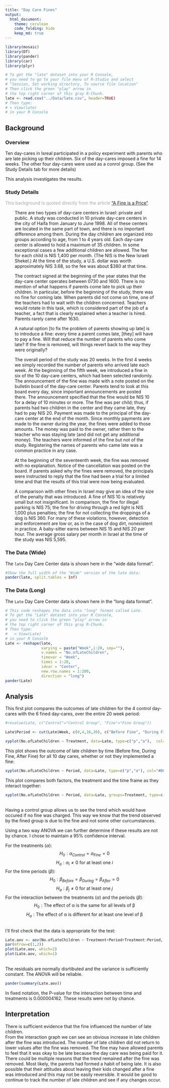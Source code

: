 ```yaml
---
title: "Day Care Fines"
output: 
  html_document:
    theme: cerulean
    code_folding: hide
    keep_md: true
---
```


<script type="text/javascript">
 function showhide(id) {
    var e = document.getElementById(id);
    e.style.display = (e.style.display == 'block') ? 'none' : 'block';
 }
</script>

```r
library(mosaic)
library(DT)
library(pander)
library(car)
library(plyr)

# To get the "late" dataset into your R Console, 
# you need to go to your file menu of R-Studio and select
# "Session, Set working directory, To source file location"
# Then click the green "play" arrow in 
# the top right corner of this gray R-Chunk. 
late <- read.csv("../Data/late.csv", header=TRUE)
# Then type:
# > View(late)
# in your R Console
```






## Background {.tabset .tabset-fade}

### Overview
<!-- Be sure to add your own background here before beginning the Analysis. -->

Ten day-cares in Isreal participated in a policy experiment with parents who are late picking up their children. Six of the day-cares imposed a fine for 14 weeks. The other four day-cares were used as a conrol group. (See the Study Details tab for more details)

This analysis investigates the results.

<!--End your background before here.-->
<!--Click the little black arrow to 
the left to expand/hide these next sections.-->
### Study Details

<div style="color:#a8a8a8;">
This background is quoted directly from the article ["A Fine is a Price"](http://rady.ucsd.edu/faculty/directory/gneezy/pub/docs/fine.pdf). 
</div>

<div style="padding-left:30px; padding-right:30px;">

There are two types of day-care centers in Israel: private and public. A study was conducted in 10 private day-care centers in the city of Haifa from January to June 1998. All of these centers are located in the same part of town, and there is no important difference among them. During the day children are organized into groups according to age, from 1 to 4 years old. Each day-care center is allowed to hold a maximum of 35 children. In some exceptional cases a few additional children are allowed. The fee for each child is NIS 1,400 per month. (The NIS is the New Israeli Shekel.) At the time of the study, a U.S. dollar was worth approximately NIS 3.68, so the fee was about $380 at that time. 

The contract signed at the beginning of the year states that the day-care
center operates between 0730 and 1600. There is no mention of what happens if parents come late to pick up their children. In particular, before the beginning of the study, there was no fine for coming late. When parents did not come on time, one of the teachers had to wait with the children concerned. Teachers would rotate in this task, which is considered part of the job of a teacher, a fact that is clearly explained when a teacher is hired. Parents rarely came after 1630. 

A natural option [to fix the problem of parents showing up late] is to introduce a fine: every time a parent comes late, [they] will have to pay a fine. Will that reduce the number of parents who come late? If the fine is removed, will things revert back to the way they were originally?

The overall period of the study was 20 weeks. In the first 4 weeks we
simply recorded the number of parents who arrived late each week. At the
beginning of the fifth week, we introduced a fine in six of the 10 day-care centers, which had been selected randomly. The announcement of the fine was made with a note posted on the bulletin board of the day-care center. Parents tend to look at this board every day, since important announcements are posted there. The announcement specified that the fine would be NIS 10 for a delay of 10 minutes or more. The fine was per child; thus, if parents had two children in the center and they came late, they had to pay NIS 20. Payment was made to the principal of the day-care center at the end of the month. Since monthly payments are made to the owner during the year, the fines were added to those amounts. The money was paid to the owner, rather then to the teacher who was staying late (and did not get any additional money). The teachers were informed of the fine but not of the study. Registering the names of parents who came late was a common practice in any case.

At the beginning of the seventeenth week, the fine was removed with no explanation. Notice of the cancellation was posted on the board. If parents asked why the fines were removed, the principals were instructed to reply that the fine had been a trial for a limited time and that the results of this trial were now being evaluated.

A comparison with other fines in Israel may give an idea of the size of
the penalty that was introduced. A fine of NIS 10 is relatively small but not insignificant. In comparison, the fine for illegal parking is NIS 75; the fine for driving through a red light is NIS 1,000 plus penalties; the fine for not collecting the droppings of a dog is NIS 360. For many of these violations, however, detection and enforcement are low or, as in the case of dog dirt, nonexistent in practice. A baby-sitter earns between NIS 15 and NIS 20 per hour. The average gross salary per month in Israel at the time of the study was NIS 5,595.

</div>


### The Data (Wide)


The `late` Day Care Center data is shown here in the "wide data format". 

```r
#Show the full width of the "Wide" version of the late data:
pander(late, split.tables = Inf)
```


### The Data (Long)

The `Late` Day Care Center data is shown here in the "long data format".

```r
# This code reshapes the data into "long" format called Late.
# To get the "Late" dataset into your R Console, 
# you need to click the green "play" arrow in 
# the top right corner of this gray R-Chunk. 
# Then type:
#   > View(Late)
# in your R Console
Late <- reshape(late,
                varying = paste("Week",1:20, sep=""), 
                v.names = "No.ofLateChildren",
                timevar = "Week", 
                times = 1:20, 
                idvar = "Center",
                new.row.names = 1:200,
                direction = "long")
pander(Late)
```


 
##  
<!-- You can begin writing again after here.-->



## Analysis

This first plot compares the outcomes of late children for the 4 control day-cares with the 6 fined day-cares, over the entire 20 week period:
```r
#revalue(Late, c("Control"="Control Group", "Fine"="Fine Group"))

Late$Period <- cut(Late$Week, c(0,4,16,20), c("Before Fine", "During Fine", "After Fine"))

xyplot(No.ofLateChildren ~ Treatment, data=Late, type=c("p","a"),  col="#00AA00", pch=18, main="Outcome Across All 20 Weeks")
```

This plot shows the outcome of late children by time (Before fine, During Fine, After Fine) for all 10 day cares, whether or not they implemented a fine:

```r
xyplot(No.ofLateChildren ~ Period, data=Late, type=c("p","a"), col="#D04300", pch=18, main="Outcome For Both Treatments", xlab="Time")
```

This plot compares both factors, the treatment and the time frame as they interact together:

```r
xyplot(No.ofLateChildren ~ Period, data=Late, groups=Treatment, type=c("p","a"), auto.key=list(corner=c(0,1)), pch=c(15,18), main="Interaction Between Treatments and Periods")
```
</br >
Having a control group allows us to see the trend which would have occured if no fine was charged. This way we know that the trend observed by the fined group is due to the fine and not some other curcumstances.

Using a two way ANOVA we can further determine if these results are not by chance. I chose to maintain a 95% confidence interval.

For the treatments ($\alpha$):
$$
H_0 : \alpha_{Control} = \alpha_{Fine} = 0
$$
$$
H_a : \alpha_i \ne 0 \text{ for at least one }i
$$
For the time periods ($\beta$):
$$
H_0 : \beta_{Before} = \beta_{During} = \beta_{After} = 0
$$
$$
H_a : \beta_j \ne 0 \text{ for at least one }j
$$
For the interaction between the treatments ($\alpha$) and the periods ($\beta$):
$$
H_0 : \text{The effect of α is the same for all levels of β}
$$
$$
H_a : \text{The effect of α is different for at least one level of β}
$$

</br>
I'll first check that the data is appropriate for the test:
```r
Late.aov <- aov(No.ofLateChildren ~ Treatment+Period+Treatment:Period, data=Late)
par(mfrow=c(1,2))
plot(Late.aov, which=2)
plot(Late.aov, which=1)
```
</br>The residuals are normally disrtibuted and the variance is sufficiently constant. The ANOVA will be reliable.

```r
pander(summary(Late.aov))
```

In fixed notation, the P-value for the interaction between time and treatments is 0.000004162. These results were not by chance.

## Interpretation

There is sufficient evidence that the fine influenced the number of late children. </br >
From the interaction graph we can see an obvious increase in late children after the fine was introduced. The number of late children did not return to lower values after the fine was removed. The fine may have allowed parents to feel that it was okay to be late because the day care was being paid for it. There could be multiple reasons that the trend remained after the fine was removed. Most likely, the parents had formed a habit of being late. It is also possible that their attitudes about leaving their kids changed after a fine was introduced and this may not be easily reversible. It would be good to continue to track the number of late children and see if any changes occur.